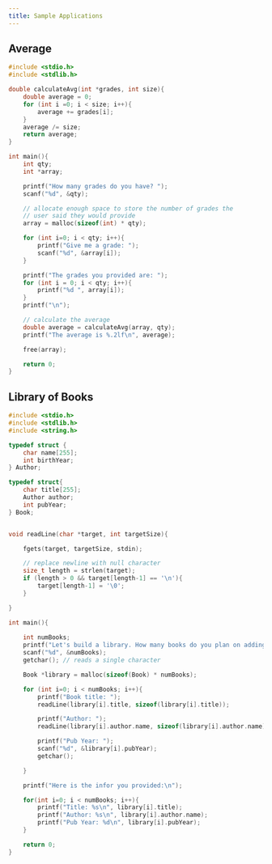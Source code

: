 ```yaml
---
title: Sample Applications
---
```


## Average

```c 
#include <stdio.h>
#include <stdlib.h>

double calculateAvg(int *grades, int size){
    double average = 0;
    for (int i =0; i < size; i++){
        average += grades[i];
    }
    average /= size;
    return average;
}

int main(){
    int qty;
    int *array;

    printf("How many grades do you have? ");
    scanf("%d", &qty);

    // allocate enough space to store the number of grades the 
    // user said they would provide
    array = malloc(sizeof(int) * qty);

    for (int i=0; i < qty; i++){
        printf("Give me a grade: ");
        scanf("%d", &array[i]);
    }

    printf("The grades you provided are: ");
    for (int i = 0; i < qty; i++){
        printf("%d ", array[i]);
    }
    printf("\n");

    // calculate the average
    double average = calculateAvg(array, qty);
    printf("The average is %.2lf\n", average);

    free(array);

    return 0;
}
```


## Library of Books

```c 
#include <stdio.h>
#include <stdlib.h>
#include <string.h>

typedef struct {
    char name[255];
    int birthYear;
} Author;

typedef struct{
    char title[255];
    Author author;
    int pubYear;
} Book;


void readLine(char *target, int targetSize){

    fgets(target, targetSize, stdin);

    // replace newline with null character
    size_t length = strlen(target);
    if (length > 0 && target[length-1] == '\n'){
        target[length-1] = '\0';
    }

}

int main(){
    
    int numBooks;
    printf("Let's build a library. How many books do you plan on adding? ");
    scanf("%d", &numBooks);
    getchar(); // reads a single character

    Book *library = malloc(sizeof(Book) * numBooks);

    for (int i=0; i < numBooks; i++){
        printf("Book title: ");
        readLine(library[i].title, sizeof(library[i].title));

        printf("Author: ");
        readLine(library[i].author.name, sizeof(library[i].author.name));

        printf("Pub Year: ");
        scanf("%d", &library[i].pubYear);
        getchar();

    }

    printf("Here is the infor you provided:\n");

    for(int i=0; i < numBooks; i++){
        printf("Title: %s\n", library[i].title);
        printf("Author: %s\n", library[i].author.name);
        printf("Pub Year: %d\n", library[i].pubYear);
    }

    return 0;
}
```
